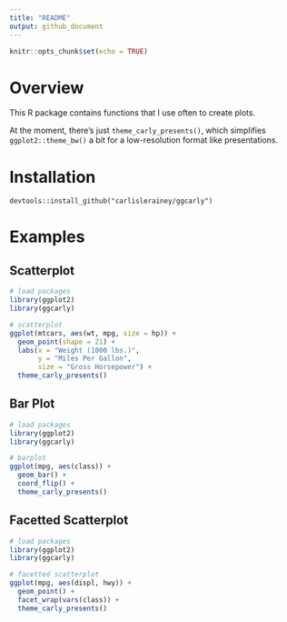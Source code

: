```yaml
---
title: "README"
output: github_document
---
```


```r
knitr::opts_chunk$set(echo = TRUE)
```

# Overview

This R package contains functions that I use often to create plots. 

At the moment, there's just `theme_carly_presents()`, which simplifies `ggplot2::theme_bw()` a bit for a low-resolution format like presentations. 

# Installation

```
devtools::install_github("carlislerainey/ggcarly")
```

# Examples

## Scatterplot

```r
# load packages
library(ggplot2)
library(ggcarly)

# scatterplot
ggplot(mtcars, aes(wt, mpg, size = hp)) + 
  geom_point(shape = 21) + 
  labs(x = "Weight (1000 lbs.)",
       y = "Miles Per Gallon",
       size = "Gross Horsepower") + 
  theme_carly_presents()
```

## Bar Plot

```r
# load packages
library(ggplot2)
library(ggcarly)

# barplot
ggplot(mpg, aes(class)) + 
  geom_bar() + 
  coord_flip() + 
  theme_carly_presents()
```

## Facetted Scatterplot

```r
# load packages
library(ggplot2)
library(ggcarly)

# facetted scatterplot
ggplot(mpg, aes(displ, hwy)) + 
  geom_point() + 
  facet_wrap(vars(class)) + 
  theme_carly_presents()
```
